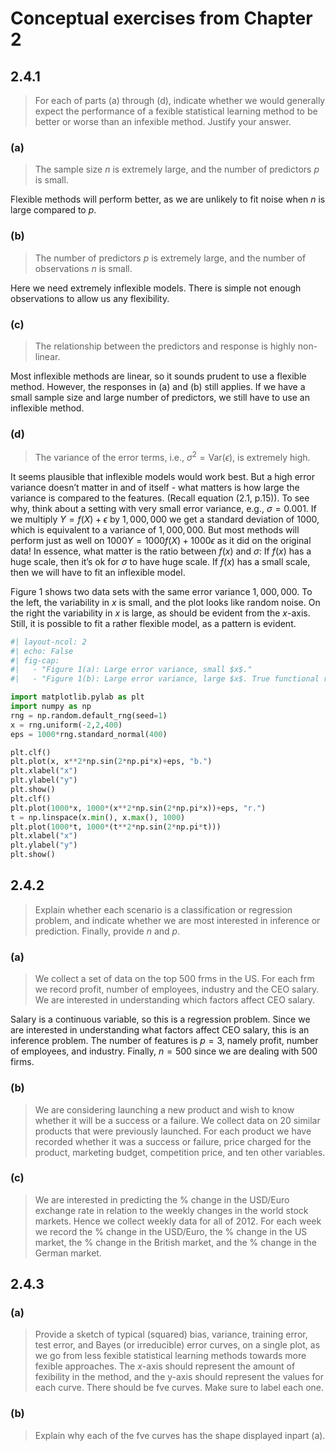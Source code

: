 # Conceptual exercises from Chapter 2

## 2.4.1
> For each of parts (a) through (d), indicate whether we would generally expect the performance of a fexible statistical learning method to be better or worse than an infexible method. Justify your answer.

### (a)
> The sample size $n$ is extremely large, and the number of predictors $p$ is small.

Flexible methods will perform better, as we are unlikely to fit noise when $n$ is large compared to $p$.

### (b)
> The number of predictors $p$ is extremely large, and the number of observations $n$ is small.

Here we need extremely inflexible models. There is simple not enough observations to allow us any flexibility.

### (c)
> The relationship between the predictors and response is highly non-linear.

Most inflexible methods are linear, so it sounds prudent to use a flexible method. However, the responses in (a) and (b) still applies. If we have a small sample size and large number of predictors, we still have to use an inflexible method.

### (d)
> The variance of the error terms, i.e., $\sigma^2=\text{Var}(\epsilon)$, is extremely high.

It seems plausible that inflexible models would work best. But a high error variance doesn't matter in and of itself - what matters is how large the variance is compared to the features. (Recall equation (2.1, p.15)). To see why, think about a setting with very small error variance, e.g., $\sigma=0.001$. If we multiply $Y=f(X)+\epsilon$ by $1,000,000$ we get a standard deviation of $1000$, which is equivalent to a variance of $1,000,000$. But most methods will perform just as well on $1000Y=1000f(X)+1000\epsilon$ as it did on the original data! In essence, what matter is the ratio between $f(x)$ and $\sigma$: If $f(x)$ has a huge scale, then it's ok for $\sigma$ to have huge scale. If $f(x)$ has a small scale, then we will have to fit an inflexible model.

Figure 1 shows two data sets with the same error variance $1,000,000$. To the left, the variability in $x$ is small, and the plot looks like random noise. On the right the variability in $x$ is large, as should be evident from the $x$-axis. Still, it is possible to fit a rather flexible model, as a pattern is evident.


```python
#| layout-ncol: 2
#| echo: False
#| fig-cap: 
#|   - "Figure 1(a): Large error variance, small $x$."
#|   - "Figure 1(b): Large error variance, large $x$. True functional relationship in blue."

import matplotlib.pylab as plt
import numpy as np
rng = np.random.default_rng(seed=1)
x = rng.uniform(-2,2,400)
eps = 1000*rng.standard_normal(400)

plt.clf()
plt.plot(x, x**2*np.sin(2*np.pi*x)+eps, "b.")
plt.xlabel("x")
plt.ylabel("y")
plt.show()
plt.clf()
plt.plot(1000*x, 1000*(x**2*np.sin(2*np.pi*x))+eps, "r.")
t = np.linspace(x.min(), x.max(), 1000)
plt.plot(1000*t, 1000*(t**2*np.sin(2*np.pi*t)))
plt.xlabel("x")
plt.ylabel("y")
plt.show()
```

## 2.4.2
> Explain whether each scenario is a classification or regression problem, and indicate whether we are most interested in inference or prediction. Finally, provide $n$ and $p$.

### (a)
> We collect a set of data on the top 500 frms in the US. For each frm we record profit, number of employees, industry and the CEO salary. We are interested in understanding which factors affect CEO salary.

Salary is a continuous variable, so this is a regression problem. Since we are interested in understanding what factors affect CEO salary, this is an inference problem. The number of features is $p=3$, namely profit, number of employees, and industry. Finally, $n=500$ since we are dealing with $500$ firms.

### (b)
> We are considering launching a new product and wish to know whether it will be a success or a failure. We collect data on 20 similar products that were previously launched. For each product we have recorded whether it was a success or failure, price charged for the product, marketing budget, competition price, and ten other variables.

### (c)
> We are interested in predicting the % change in the USD/Euro exchange rate in relation to the weekly changes in the world stock markets. Hence we collect weekly data for all of 2012. For each week we record the % change in the USD/Euro, the % change in the US market, the % change in the British market, and the % change in the German market.

## 2.4.3

### (a)
>  Provide a sketch of typical (squared) bias, variance, training error, test error, and Bayes (or irreducible) error curves, on a single plot, as we go from less fexible statistical learning methods towards more fexible approaches. The $x$-axis should represent the amount of fexibility in the method, and the y-axis should represent the values for each curve. There should be fve curves. Make sure to label each one.

### (b)
> Explain why each of the fve curves has the shape displayed inpart (a).